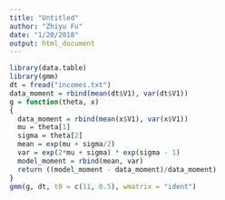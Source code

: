 ```yaml
---
title: "Untitled"
author: "Zhiyu Fu"
date: "1/20/2018"
output: html_document
---
```


```r
library(data.table)
library(gmm)
dt = fread("incomes.txt")
data_moment = rbind(mean(dt$V1), var(dt$V1))
g = function(theta, x)
{
  data_moment = rbind(mean(x$V1), var(x$V1))
  mu = theta[1]
  sigma = theta[2]
  mean = exp(mu + sigma/2)
  var = exp(2*mu + sigma) * exp(sigma - 1)
  model_moment = rbind(mean, var)
  return ((model_moment - data_moment)/data_moment)
}
gmm(g, dt, t0 = c(11, 0.5), wmatrix = "ident")
```

```r

```

```r

```

